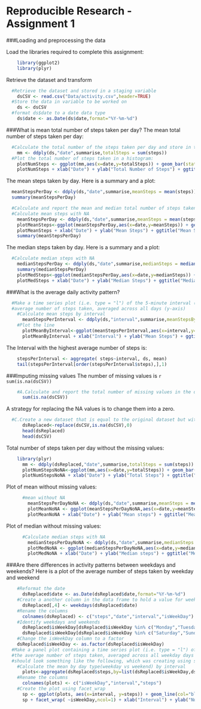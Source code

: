 Reproducible Research - Assignment 1
====================================
###Loading and preprocessing the data

Load the libraries required to complete this assignment:
```r
    library(ggplot2)
    library(plyr)
```

Retrieve the dataset and transform
```r
  #Retrieve the dataset and stored in a staging variable
    dsCSV <- read.csv("Data/activity.csv",header=TRUE)
  #Store the data in variable to be worked on
    ds <- dsCSV
  #format ds$date to a date data type
    ds$date <- as.Date(ds$date,format="%Y-%m-%d")
```

###What is mean total number of steps taken per day?
The mean total number of steps taken per day:
```r
  #Calculate the total number of the steps taken per day and store in the mm variable
    mm <- ddply(ds,"date",summarise,totalSteps = sum(steps))
  #Plot the total number of steps taken in a histogram:
    plotNumSteps <- ggplot(mm,aes(x=date,y=totalSteps)) + geom_bar(stat="identity",fill="white", colour="orange") 
    plotNumSteps + xlab("Date") + ylab("Total Number of Steps") + ggtitle("Total Number of Steps By Day")
```

The mean steps taken by day. Here is a summary and a plot:

```r
  meanStepsPerDay <- ddply(ds,"date",summarise,meanSteps = mean(steps))
  summary(meanStepsPerDay)

  #Calculate and report the mean and median total number of steps taken per day
  #Calculate mean steps with NA
    meanStepsPerDay <- ddply(ds,"date",summarise,meanSteps = mean(steps))
    plotMeanSteps<-ggplot(meanStepsPerDay,aes(x=date,y=meanSteps)) + geom_bar(stat="identity",fill="white", colour="orange")
    plotMeanSteps + xlab("Date") + ylab("Mean Steps") + ggtitle("Mean Steps by Day")
    summary(meanStepsPerDay)
```

The median steps taken by day. Here is a summary and a plot:

```r
  #Calculate median steps with NA
    medianStepsPerDay <- ddply(ds,"date",summarise,medianSteps = median(steps))
    summary(medianStepsPerDay)
    plotMedSteps<-ggplot(medianStepsPerDay,aes(x=date,y=medianSteps)) + geom_bar(stat="identity")
    plotMedSteps + xlab("Date") + ylab("Median Steps") + ggtitle("Median Steps by Day")
```

###What is the average daily activity pattern?
```r
  #Make a time series plot (i.e. type = "l") of the 5-minute interval (x-axis) and the 
  #average number of steps taken, averaged across all days (y-axis)
    #Calculate mean steps by interval
      meanStepsPerInterval <- ddply(ds,"interval",summarise,meanStepsByInterval = mean(steps,na.rm=TRUE))
    #Plot the line
      plotMeanByInterval<-ggplot(meanStepsPerInterval,aes(x=interval,y=meanStepsByInterval)) + geom_line()
      plotMeanByInterval + xlab("Interval") + ylab("Mean Steps") + ggtitle("Average Number of Steps by Interval")
```

The Interval with the highest average number of steps is: 
```r

    stepsPerInterval <- aggregate( steps~interval, ds, mean)
    tail(stepsPerInterval[order(stepsPerInterval$steps),],1)
```

###Imputing missing values
The number of missing values is `r sum(is.na(dsCSV))` 
```r
    #A.Calculate and report the total number of missing values in the dataset (i.e. the total number of rows with NAs)
      sum(is.na(dsCSV))
```

A strategy for replacing the NA values is to change them into a zero.

```r
  #C.Create a new dataset that is equal to the original dataset but with the missing data filled in.
      dsReplaced<-replace(dsCSV,is.na(dsCSV),0)
      head(dsReplaced)
      head(dsCSV)
```
Total number of steps taken per day without the missing values:
```r
    library(plyr)
      mm <- ddply(dsReplaced,"date",summarise,totalSteps = sum(steps))
      plotNumStepsNoNA<-ggplot(mm,aes(x=date,y=totalSteps)) + geom_bar(stat="identity")
      plotNumStepsNoNA + xlab("Date") + ylab("Total Steps") + ggtitle("Total Number of Steps by Day (No missing values)")
```

Plot of mean without missing values:
```r
      #mean without NA
        meanStepsPerDayNoNA <- ddply(ds,"date",summarise,meanSteps = mean(steps,na.rm=TRUE))
        plotMeanNoNA <- ggplot(meanStepsPerDayNoNA,aes(x=date,y=meanSteps)) + geom_bar(stat="identity",fill="white", colour="orange")
        plotMeanNoNA + xlab("Date") + ylab("Mean steps") + ggtitle("Mean Steps per Day(No missing values)")
```

Plot of median without missing values:
```r
      #Calculate median steps with NA
        medianStepsPerDayNoNA <- ddply(ds,"date",summarise,medianSteps = median(steps))
        plotMedNoNA <- ggplot(medianStepsPerDayNoNA,aes(x=date,y=medianSteps)) + geom_bar(stat="identity")
        plotMedNoNA + xlab("Date") + ylab("Median steps") + ggtitle("Median Steps per Day(No missing values)")
```

###Are there differences in activity patterns between weekdays and weekends?
Here is a plot of the average number of steps taken by weekday and weekend
```r
    #Reformat the date
      dsReplaced$date <- as.Date(dsReplaced$date,format="%Y-%m-%d") 
    #Create a another column in the data frame to hold a value for weekday/weekend
      dsReplaced[,4] <- weekdays(dsReplaced$date)
    #Rename the columns
      colnames(dsReplaced) <- c("steps","date","interval","isWeekDay")
    #Identify weekdays and weekends  
      dsReplaced$isWeekDay[dsReplaced$isWeekDay %in% c("Monday","Tuesday","Wednesday","Thursday","Friday")] <- c("Weekday")
      dsReplaced$isWeekDay[dsReplaced$isWeekDay %in% c("Saturday","Sunday")] <- c("Weekend")
    #Change the isWeekDay column to a factor
    dsReplaced$isWeekDay <- as.factor(dsReplaced$isWeekDay)
  #Make a panel plot containing a time series plot (i.e. type = "l") of the 5-minute interval (x-axis) and 
  #the average number of steps taken, averaged across all weekday days or weekend days (y-axis). The plot 
  #should look something like the following, which was creating using simulated data:
    #Calculate the mean by day type(weekday vs weekend) by interval
      plots<-aggregate(dsReplaced$steps,by=list(dsReplaced$isWeekDay,dsReplaced$interval),FUN=mean)
    #Rename the columns    
      colnames(plots) <- c("isWeekDay","interval","steps")
    #Create the plot using facet_wrap  
      sp <- ggplot(plots, aes(x=interval, y=steps)) + geom_line(col="blue")
      sp + facet_wrap( ~isWeekDay,ncol=1) + xlab("Interval") + ylab("Number of Steps") + theme(panel.background = element_rect(fill = "white"),strip.background = element_rect(fill="#fce6cd"))
```